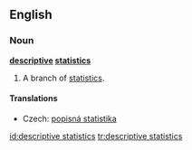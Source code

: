 ==English==
{{wikipedia}}
===Noun===
'''[[descriptive]] [[statistics]]'''

# {{statistics}} A branch of [[statistics]].

====Translations====
{{trans-top|branch of statistics}}
*Czech: [[popisná statistika]] {{f}}
{{trans-mid}}
{{trans-bottom}}

[[id:descriptive statistics]]
[[tr:descriptive statistics]]